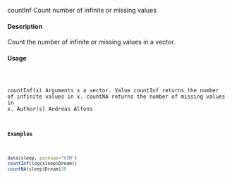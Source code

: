 countInf
Count number of infinite or missing values

#### Description 

Count the number of infinite or missing values in a vector.

#### Usage 
<pre><code>

countInf(x)
Arguments
x
a vector.
Value
countInf returns the number of infinite values in x. countNA returns the number of missing values
in x.
Author(s)
Andreas Alfons

#### Examples 
```r
data(sleep, package="VIM")
countInf(log(sleep$Dream))
countNA(sleep$Dream)20
```
